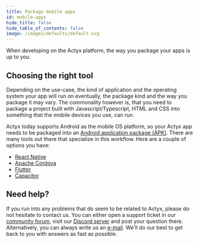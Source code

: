 ```yaml
---
title: Package mobile apps
id: mobile-apps
hide_title: false
hide_table_of_contents: false
image: /images/defaults/default.svg
---
```


When developing on the Actyx platform, the way you package your apps is up to you.

## Choosing the right tool

Depending on the use-case, the kind of application and the operating system your app will run on eventually, the package kind and the way you package it may vary.
The commonality however is, that you need to package a project built with Javascript/Typescript, HTML and CSS into something that the mobile devices you use, can run.

Actyx today supports Android as the mobile OS platform, so your Actyx app needs to be packaged into an [Android application package (APK)](https://en.wikipedia.org/wiki/Android_application_package).
There are many tools out there that specialize in this workflow.
Here are a couple of options you have:

- [React Native](https://reactnative.dev/)
- [Apache Cordova](https://cordova.apache.org/)
- [Flutter](https://flutter.dev/docs)
- [Capacitor](https://capacitorjs.com/)

## Need help?

If you run into any problems that do seem to be related to Actyx, please do not hesitate to contact us.
You can either open a support ticket in our [community forum](https://groups.google.com/a/actyx.io/g/developers), visit our [Discord server](https://discord.gg/262yJhc) and post your question there.
Alternatively, you can always write us an [e-mail](mailto:developer@actyx.io).
We'll do our best to get back to you with answers as fast as possible.
